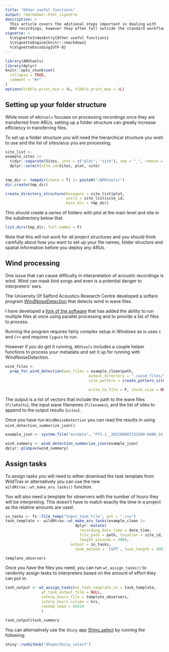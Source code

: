 ```yaml
---
title: "Other useful functions"
output: rmarkdown::html_vignette
description: >
  This article covers the aditional steps important in dealing with
  ARU recordings, however they often fall outside the standard workflow.
vignette: >
  %\VignetteIndexEntry{Other useful functions}
  %\VignetteEngine{knitr::rmarkdown}
  %\VignetteEncoding{UTF-8}
---
```


```r
library(ARUtools)
library(dplyr)
knitr::opts_chunk$set(
  collapse = TRUE,
  comment = "#>"
)
options(tibble.print_min = 4L, tibble.print_max = 4L)
```


## Setting up your folder structure

While most of `ARUtools` focuses on processing recordings once they are 
transferred from ARUs, setting up a folder structure can greatly increase efficiency
in transferring files.

To set up a folder structure you will need the hierarchical structure you wish to
use and the list of sites/arus you are processing.

```r
site_list <- 
example_sites |> 
  tidyr::separate(Sites, into = c("plot", "site"), sep = "_", remove = F) |> 
  dplyr::select(site_id=Sites, plot, site)
  
  
tmp_dir <- tempdir(check = T) |> paste0("/ARUtools/")
dir.create(tmp_dir)

create_directory_structure(hexagons = site_list$plot,
                           units = site_list$site_id, 
                           base_dir = tmp_dir)

```
This should create a series of folders with plot at the main level and site in 
the subdirectory below that.

```r
list.dirs(tmp_dir, full.names = F)
```
Note that this will not work for all project structures and you should think carefully about 
how you want to set up your file names, folder structure and spatial information
before you deploy any ARUs.

## Wind processing

One issue that can cause difficulty in interpretation of acoustic recordings is
wind. Wind can mask bird songs and even is a potential danger to interpreters' ears.

The University Of Salford Acoustics Research Centre developed a softare program [WindNoiseDetection](https://github.com/kenders2000/WindNoiseDetection?tab=readme-ov-file#university-of-salford-acoustics-research-centre) that detects wind in wave files. 

I have developed a [fork of the software](https://github.com/dhope/WindNoiseDetection) 
that has added the ability to run multiple files at once using parallel processing
and to provide a list of files to process.

Running the program requires fairly complex setup in Windows as is uses `C` and 
`C++` and requires `Cygwin` to run.

However if you do get it running, `ARUtools` includes a couple helper functions to
process your metadata and set it up for running with WindNoiseDetection.

```r
wind_files <- 
  prep_for_wind_detection(wav_files = example_clean$path,
                                     output_directory = "./wind_files/", 
                                     site_pattern = create_pattern_site_id( p_digits = c(2,3), sep = "_", 
                                                                            s_digits = c(1,2)),
                                     write_to_file = F, chunk_size = NULL)
```

The output is a list of vectors that include the path to the wave files (`filePaths`),
the input wave filenames (`filenames`), and the list of sites to append to the output
results (`sites`).

Once you have run `WindNoiseDetection` you can read the results in using 
`wind_detection_summarize_json()`.

```r
example_json <- system.file("extdata", "P71-1__20210606T232500-0400_SS.json", package = "ARUtools")

wind_summary <- wind_detection_summarize_json(example_json)
dplyr::glimpse(wind_summary)
```




## Assign tasks


To assign tasks you will need to either download the task template from WildTrax
or alternatively you can use the new `wildRtrax::wt_make_aru_tasks()` function.

You will also need a template for observers with the number of hours they will
be interpreting. This doesn't have to match exactly the time in a project as the 
relative amounts are used.

```r
in_tasks <- fs::file_temp("Input_task_file", ext = ".csv")
task_template <- wildRtrax::wt_make_aru_tasks(example_clean |> 
                               dplyr::mutate(
                                 recording_date_time = date_time,
                                 file_path = path, location = site_id,
                                 length_seconds = 300), 
                             output = in_tasks,
                               task_method = '1SPT', task_length = 300)
```


```r
template_observers

```


Once you have the files you need, you can run `wt_assign_tasks()` to randomly assign
tasks to interpreters based on the amount of effort they can put in.

```r
task_output <- wt_assign_tasks(wt_task_template_in = task_template, 
                wt_task_output_file = NULL,
                interp_hours_file = template_observers,
                interp_hours_column = hrs, 
                random_seed = 65416
                )

task_output$task_summary

```


You can alternatively use the `Shiny` app [Shiny_select](https://github.com/dhope/Shiny_select) by running the following:

```r
shiny::runGitHub("dhope/Shiny_select")
```





<!-- ## Misc functions -->
<!-- soxSpectrogram() -->
<!-- play_random_track() -->
